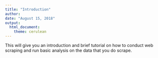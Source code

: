 ```yaml
---
title: "Introduction"
author: 
date: "August 15, 2018"
output: 
  html_document: 
    theme: cerulean
---
```



This will give you an introduction and brief tutorial on how to conduct web scraping and run basic analysis on the data that you do scrape. 